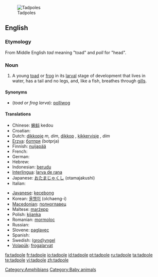 [[Image:Tadpoles 10 days.jpg|thumb|Tadpoles]]
==English==

===Etymology===
From Middle English ''tad'' meaning "toad" and ''poll'' for "head".

===Noun===
{{en-noun}}

# A young [[toad]] or [[frog]] in its [[larval]] stage of development that lives in water, has a tail and no legs, and, like a fish, breathes through [[gill]]s.

====Synonyms====
* (''toad or frog larva''): [[polliwog]]

====Translations====
{{trans-top|toad or frog larva}}
* Chinese: [[蝌蚪]] kedou
* Croatian: {{t-|hr|punoglavac|m}}
* Dutch: [[dikkopje]] ''m, dim'', [[dikkop]] {{m}}, [[kikkervisje]] '', dim''
* [[Erzya]]: [[ботпря]] (botprja)
* Finnish: [[nuijapää]]
* French: {{t+|fr|têtard|m}}
* German: {{t+|de|Kaulquappe|f}}
* Hebrew: {{t-|he|ראשן|alt=רֹאשָׁן|sc=Hebr}}
* Indonesian: [[berudu]]
* [[Interlingua]]: [[larva de rana]]
* Japanese: [[おたまじゃくし]] (otamajakushi)
* Italian: {{t+|it|girino|m}}
{{trans-mid}}
* [[Javanese]]: [[kecebong]]
* Korean: [[올챙이]] (olchaeng-i)
* [[Macedonian]]: [[полноглавец]] {{m}}
* Maltese: [[marżepp]] {{m}}
* Polish: [[kijanka]] {{f}}
* Romanian: [[mormoloc]] {{m}}
* Russian: {{t+|ru|головастик|m|tr=golovastik|sc=Cyrl}}
* Slovene: [[paglavec]] {{m}}
* Spanish: {{t+|es|renacuajo}}
* Swedish: ([[grodyngel|grod]])[[yngel]] {{c}}
* [[Volapük]]: [[frogalarvat]]
{{trans-bottom}}

[[Category:Amphibians]]
[[Category:Baby animals]]

[[fa:tadpole]]
[[fr:tadpole]]
[[io:tadpole]]
[[id:tadpole]]
[[pt:tadpole]]
[[ru:tadpole]]
[[ta:tadpole]]
[[te:tadpole]]
[[vi:tadpole]]
[[zh:tadpole]]